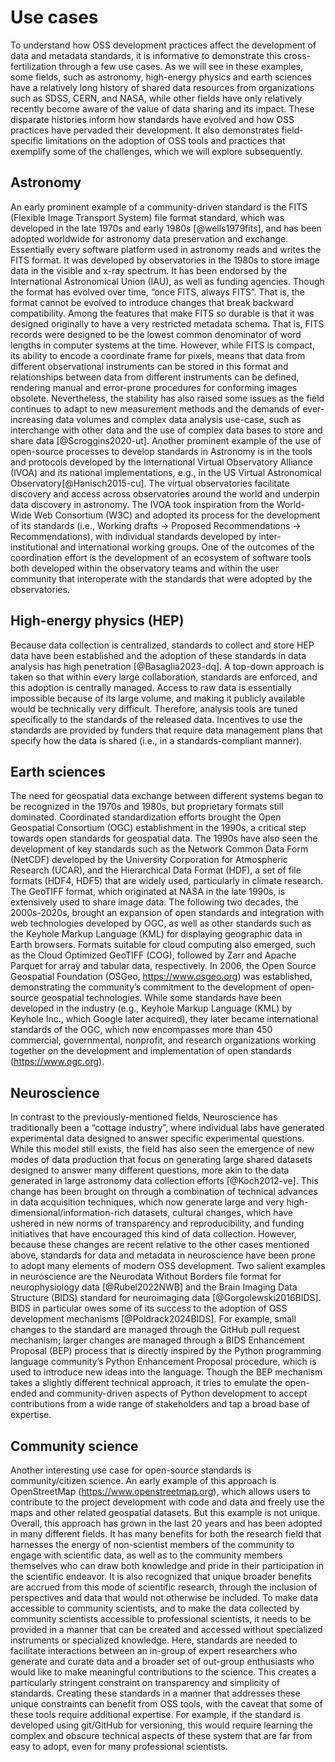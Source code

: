 # Use cases {#sec-use-cases}

To understand how OSS development practices affect the development of data and
metadata standards, it is informative to demonstrate this cross-fertilization
through a few use cases. As we will see in these examples, some fields, such as
astronomy, high-energy physics and earth sciences have a relatively long
history of shared data resources from organizations such as SDSS, CERN, and
NASA, while other fields have only relatively recently become aware of the
value of data sharing and its impact. These disparate histories inform how
standards have evolved and how OSS practices have pervaded their development.
It also demonstrates field-specific limitations on the adoption of OSS tools
and practices that exemplify some of the challenges, which we will explore
subsequently.

## Astronomy

An early prominent example of a community-driven standard is the FITS (Flexible
Image Transport System) file format standard, which was developed in the late
1970s and early 1980s [@wells1979fits], and has been adopted worldwide for
astronomy data preservation and exchange. Essentially every software platform
used in astronomy reads and writes the FITS format. It was developed by
observatories in the 1980s to store image data in the visible and x-ray
spectrum. It has been endorsed by the International Astronomical Union (IAU),
as well as funding agencies. Though the format has evolved over time, “once
FITS, always FITS”. That is, the format cannot be evolved to introduce changes
that break backward compatibility. Among the features that make FITS so durable
is that it was designed originally to have a very restricted metadata schema.
That is, FITS records were designed to be the lowest common denominator of word
lengths in computer systems at the time. However, while FITS is compact, its
ability to encode a coordinate frame for pixels, means that data from different
observational instruments can be stored in this format and relationships
between data from different instruments can be defined, rendering manual and
error-prone procedures for conforming images obsolete. Nevertheless, the
stability has also raised some issues as the field continues to adapt to new
measurement methods and the demands of ever-increasing data volumes and complex
data analysis use-case, such as interchange with other data and the use of
complex data bases to store and share data [@Scroggins2020-ut]. Another
prominent example of the use of open-source processes to develop standards in
Astronomy is in the tools and protocols developed by the International Virtual
Observatory Alliance (IVOA) and its national implementations, e.g., in the US
Virtual Astronomical Observatory[@Hanisch2015-cu]. The virtual observatories
facilitate discovery and access across observatories around the world and
underpin data discovery in astronomy. The IVOA took inspiration from the
World-Wide Web Consortium (W3C) and adopted its process for the development of
its standards (i.e., Working drafts $\rightarrow$ Proposed Recommendations
$\rightarrow$ Recommendations), with individual standards developed by
inter-institutional and international working groups. One of the outcomes of
the coordination effort is the development of an ecosystem of software tools
both developed within the observatory teams and within the user community that
interoperate with the standards that were adopted by the observatories.

## High-energy physics (HEP)

Because data collection is centralized, standards to collect and store HEP data
have been established and the adoption of these standards in data analysis has
high penetration [@Basaglia2023-dq]. A top-down approach is taken so that
within every large collaboration, standards are enforced, and this adoption is
centrally managed. Access to raw data is essentially impossible because of its
large volume, and making it publicly available would be technically very
difficult. Therefore, analysis tools are tuned specifically to the standards of
the released data. Incentives to use the standards are provided by funders that
require data management plans that specify how the data is shared (i.e., in a
standards-compliant manner).

## Earth sciences

The need for geospatial data exchange between different systems began to be
recognized in the 1970s and 1980s, but proprietary formats still dominated.
Coordinated standardization efforts brought the Open Geospatial Consortium
(OGC) establishment in the 1990s, a critical step towards open standards for
geospatial data. The 1990s have also seen the development of key standards such
as the Network Common Data Form (NetCDF) developed by the University
Corporation for Atmospheric Research (UCAR), and the Hierarchical Data Format
(HDF), a set of file formats (HDF4, HDF5) that are widely used, particularly in
climate research. The GeoTIFF format, which originated at NASA in the late
1990s, is extensively used to share image data. The following two decades, the
2000s-2020s, brought an expansion of open standards and integration with web
technologies developed by OGC, as well as other standards such as the Keyhole
Markup Language (KML) for displaying geographic data in Earth browsers. Formats
suitable for cloud computing also emerged, such as the Cloud Optimized GeoTIFF
(COG), followed by Zarr and Apache Parquet for array and tabular data,
respectively. In 2006, the Open Source Geospatial Foundation (OSGeo,
[https://www.osgeo.org](https://www.osgeo.org)) was established, demonstrating the community's
commitment to the development of open-source geospatial technologies. While
some standards have been developed in the industry (e.g., Keyhole Markup
Language (KML) by Keyhole Inc., which Google later acquired), they later became
international standards of the OGC, which now encompasses more than 450
commercial, governmental, nonprofit, and research organizations working
together on the development and implementation of open standards ([https://www.ogc.org](https://www.ogc.org)).

## Neuroscience

In contrast to the previously-mentioned fields, Neuroscience has traditionally
been a "cottage industry", where individual labs have generated experimental
data designed to answer specific experimental questions. While this model still
exists, the field has also seen the emergence of new modes of data production
that focus on generating large shared datasets designed to answer many
different questions, more akin to the data generated in large astronomy data
collection efforts [@Koch2012-ve]. This change has been brought on through a
combination of technical advances in data acquisition techniques, which now
generate large and very high-dimensional/information-rich datasets, cultural
changes, which have ushered in new norms of transparency and reproducibility,
and funding initiatives that have encouraged this kind of data collection.
However, because these changes are recent relative to the other cases mentioned
above, standards for data and metadata in neuroscience have been prone to adopt
many elements of modern OSS development. Two salient examples in neuroscience
are the Neurodata Without Borders file format for neurophysiology data
[@Rubel2022NWB] and the Brain Imaging Data Structure (BIDS) standard for
neuroimaging data [@Gorgolewski2016BIDS]. BIDS in particular owes some of its
success to the adoption of OSS development mechanisms [@Poldrack2024BIDS]. For
example, small changes to the standard are managed through the GitHub pull
request mechanism; larger changes are managed through a BIDS Enhancement
Proposal (BEP) process that is directly inspired by the Python programming
language community's Python Enhancement Proposal procedure, which is used to
introduce new ideas into the language. Though the BEP mechanism takes a
slightly different technical approach, it tries to emulate the open-ended and
community-driven aspects of Python development to accept contributions from a
wide range of stakeholders and tap a broad base of expertise.

## Community science

Another interesting use case for open-source standards is community/citizen
science. An early example of this approach is OpenStreetMap ([https://www.openstreetmap.org](https://www.openstreetmap.org)),
which allows users to contribute to the project development with code and data
and freely use the maps and other related geospatial datasets. But this example
is not unique. Overall, this approach has grown in the last 20 years and has
been adopted in many different fields. It has many benefits for both the
research field that harnesses the energy of non-scientist members of the
community to engage with scientific data, as well as to the community members
themselves who can draw both knowledge and pride in their participation in the
scientific endeavor. It is also recognized that unique broader benefits are
accrued from this mode of scientific research, through the inclusion of
perspectives and data that would not otherwise be included. To make data
accessible to community scientists, and to make the data collected by community
scientists accessible to professional scientists, it needs to be provided in a
manner that can be created and accessed without specialized instruments or
specialized knowledge. Here, standards are needed to facilitate interactions
between an in-group of expert researchers who generate and curate data and a
broader set of out-group enthusiasts who would like to make meaningful
contributions to the science. This creates a particularly stringent constraint
on transparency and simplicity of standards. Creating these standards in a
manner that addresses these unique constraints can benefit from OSS tools, with
the caveat that some of these tools require additional expertise. For example,
if the standard is developed using git/GitHub for versioning, this would
require learning the complex and obscure technical aspects of these system that
are far from easy to adopt, even for many professional scientists.


